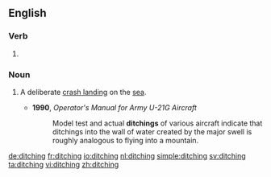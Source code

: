 ==English==

===Verb===
{{head|en}}

# {{present participle of|ditch|lang=en}}

===Noun===
{{en-noun}}

# {{context|aviation|lang=en}} A deliberate [[crash landing]] on the [[sea]].
#* '''1990''', ''Operator's Manual for Army U-21G Aircraft''
#*: Model test and actual '''ditchings''' of various aircraft indicate that ditchings into the wall of water created by the major swell is roughly analogous to flying into a mountain.

[[de:ditching]]
[[fr:ditching]]
[[io:ditching]]
[[nl:ditching]]
[[simple:ditching]]
[[sv:ditching]]
[[ta:ditching]]
[[vi:ditching]]
[[zh:ditching]]